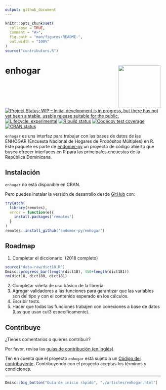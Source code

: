 ```yaml
---
output: github_document
---
```


<!-- README.md is generated from README.Rmd. Please edit that file -->

```r
knitr::opts_chunk$set(
  collapse = TRUE,
  comment = "#>",
  fig.path = "man/figures/README-",
  out.width = "100%"
)
source("contributors.R")
```

# enhogar <img src='man/figures/logo.png' align="right" height="138" />

<!-- badges: start -->
[![Project Status: WIP – Initial development is in progress, but there has not yet been a stable, usable release suitable for the public.](https://www.repostatus.org/badges/latest/wip.svg)](https://www.repostatus.org/#wip)
[![Lifecycle: experimental](https://img.shields.io/badge/lifecycle-experimental-orange.svg)](https://www.tidyverse.org/lifecycle/#experimental)
[![R build status](https://github.com/endomer-py/enhogar/workflows/R-CMD-check/badge.svg)](https://github.com/endomer-py/enhogar/actions)
[![Codecov test coverage](https://codecov.io/gh/endomer-py/enhogar/branch/main/graph/badge.svg)](https://codecov.io/gh/endomer-py/enhogar?branch=main)
[![CRAN status](https://www.r-pkg.org/badges/version/enhogar)](https://CRAN.R-project.org/package=enhogar)
<!-- badges: end -->

`enhogar` es una interfaz para trabajar con las bases de datos de las ENHOGAR (Encuesta Nacional de Hogares de Propósitos Múltiples) en R. Este paquete es parte de [endomer-py](https://endomer-py.github.io/) un proyecto de código abierto que busca ofrecer interfaces en R para las principales encuestas de la República Dominicana.

## Instalación

`enhogar` no está disponible en CRAN.

<!-- ``` r -->
<!-- install.packages("enhogar") -->
<!-- ``` -->

Pero puedes instalar la versión de desarrollo desde [GitHub](https://github.com/) con:

``` r
tryCatch(
  library(remotes),
  error = function(e){
    install.packages('remotes')
  }
)
remotes::install_github("endomer-py/enhogar")
```
 
## Roadmap

1. Completar el diccionario. (2018 completo)

```r
source("data-raw/dict18.R")
Dmisc::progress_bar(length(dict18), 450+length(dict181))
rm(dict18, dict180, dict181)
```

2. Completar viñeta de uso básico de la librería.
2. Agregar validadores a las funciones para garantizar que las variables son del tipo y con el contenido esperado en los cálculos.
2. Escribir tests.
2. Hacer que todas las funciones trabajen con conexiones a base de datos (Las que usan cut3 específicamente).

## Contribuye

¿Tienes comentarios o quieres contribuir?

Por favor, revisa las [guías de contribución (en inglés)](https://endomer-py.github.io/enhogar/CONTRIBUTING.html).

Ten en cuenta que el proyecto `enhogar` está sujeto a un [Código del contribuyente](https://contributor-covenant.org/es/version/2/0/CODE_OF_CONDUCT.html). Contribuyendo con el proyecto aceptas los términos y condiciones.



<hr/>

```r
Dmisc::big_button("Guía de inicio rápido", "./articles/enhogar.html")
```


